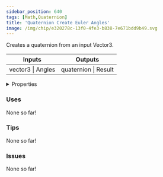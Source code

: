 ```yaml
---
sidebar_position: 640
tags: [Math,Quaternion]
title: 'Quaternion Create Euler Angles'
image: /img/chip/e320278c-13f0-4fe3-b838-7e671bdd9b49.svg
---
```


Creates a quaternion from an input Vector3.



<IChip uuid="e320278c-13f0-4fe3-b838-7e671bdd9b49"/>

<table><thead><tr><th>Inputs</th><th>Outputs</th></tr></thead><tbody><tr><td>vector3 | Angles</td><td>quaternion | Result</td></tr></tbody></table>

<details>
  <summary>Properties</summary>
  <div>
    <div>
    <table>
      <tbody>
        <tr>
          <td>Is beta required?</td>
          <td>No</td>
        </tr>
        <tr>
          <td>Is chip a trolling risk?</td>
          <td>No</td>
        </tr>
        <tr>
          <td>Is chip a role assignment risk?</td>
          <td>No</td>
        </tr>
        <tr>
          <td>Chip UUID</td>
          <td>e320278c-13f0-4fe3-b838-7e671bdd9b49</td>
        </tr>
        <tr>
          <td>Room availability</td>
          <td>Available everywhere</td>
        </tr>
      </tbody>
    </table>
    </div>
  </div>
</details>

### Uses

None so far!

### Tips

None so far!

### Issues

None so far!